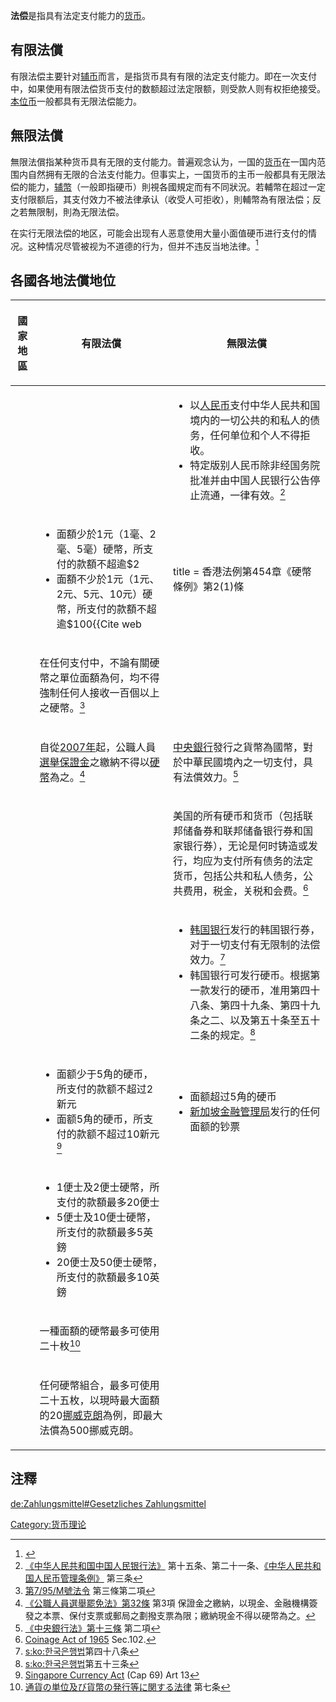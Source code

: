 {{refimprove|time=2014-12-9}}
{{Globalize}}
'''法偿'''是指具有法定支付能力的[[货币|货币]]。

==有限法償==
有限法偿主要针对[[辅币|辅币]]而言，是指货币具有有限的法定支付能力。即在一次支付中，如果使用有限法偿货币支付的数额超过法定限额，则受款人则有权拒绝接受。[[本位币|本位币]]一般都具有无限法偿能力。

==無限法償==
無限法償指某种货币具有无限的支付能力。普遍观念认为，一国的[[货币|货币]]在一国内范围内自然拥有无限的合法支付能力。但事实上，一国货币的主币一般都具有无限法偿的能力，[[辅幣|辅幣]]（一般即指硬币）則視各國規定而有不同狀況。若輔幣在超过一定支付限额后，其支付效力不被法律承认（收受人可拒收），則輔幣為有限法偿；反之若無限制，則為无限法偿。

在实行无限法偿的地区，可能会出现有人恶意使用大量小面值硬币进行支付的情况。这种情况尽管被视为不道德的行为，但并不违反当地法律。<ref>{{cite news |title=广州：农民工辞职 老板给他2900元硬币当工资 |url=http://news.ifeng.com/a/20161220/50445801_0.shtml |accessdate=2018-08-19 |publisher=凤凰网 |archive-date=2019-05-20 |archive-url=https://web.archive.org/web/20190520185230/http://news.ifeng.com/a/20161220/50445801_0.shtml |dead-url=no }}</ref>

==各國各地法償地位==

{|class="wikitable sortable"
|-
! 國家地區
! 有限法償
! 無限法償
|-
| {{PRC}}
|
| 
* 以[[人民币|人民币]]支付中华人民共和国境内的一切公共的和私人的债务，任何单位和个人不得拒收。
* 特定版别人民币除非经国务院批准并由中国人民银行公告停止流通，一律有效。<ref>[http://www.pbc.gov.cn/rhwg/19981801.htm 《中华人民共和国中国人民银行法》] {{Wayback|url=http://www.pbc.gov.cn/rhwg/19981801.htm |date=20210205031201 }}第十五条、第二十一条、[http://www.pbc.gov.cn/rhwg/000101f.htm 《中华人民共和国人民币管理条例》] {{Wayback|url=http://www.pbc.gov.cn/rhwg/000101f.htm |date=20151223142417 }}第三条</ref>
|-
| {{HKG}}
|
* 面額少於1元（1毫、2毫、5毫）硬幣，所支付的款額不超逾$2
* 面額不少於1元（1元、2元、5元、10元）硬幣，所支付的款額不超逾$100<ref>{{Cite web
  | title = 香港法例第454章《硬幣條例》第2(1)條
  | url = http://www.legislation.gov.hk/blis_ind.nsf/CurAllChinDoc/B71F2FEF2566EB1F882564930063430B?OpenDocument
  | accessdate = 20 May 2010
  | archive-date = 2016-03-07
  | archive-url = https://web.archive.org/web/20160307112104/http://www.legislation.gov.hk/blis_ind.nsf/CurAllChinDoc/B71F2FEF2566EB1F882564930063430B?OpenDocument
  | dead-url = no
  }}</ref>
|
|-
| {{MAC}}
| 在任何支付中，不論有關硬幣之單位面額為何，均不得強制任何人接收一百個以上之硬幣。<ref>[https://bo.io.gov.mo/bo/i/95/05/declei07_cn.asp 第7/95/M號法令] {{Wayback|url=https://bo.io.gov.mo/bo/i/95/05/declei07_cn.asp |date=20190930102150 }}第三條第二項</ref>
|
|-
| {{ROC}}
| 自從[[s:公職人員選舉罷免法_(民國96年)|2007年]]起，公職人員[[選舉保證金|選舉保證金]]之繳納不得以[[硬幣|硬幣]]為之。<ref>[http://law.moj.gov.tw/LawClass/LawSingle.aspx?Pcode=D0020010&FLNO=32 《公職人員選舉罷免法》第32條] {{Wayback|url=http://law.moj.gov.tw/LawClass/LawSingle.aspx?Pcode=D0020010&FLNO=32 |date=20210126175951 }}第3項 保證金之繳納，以現金、金融機構簽發之本票、保付支票或郵局之劃撥支票為限；繳納現金不得以硬幣為之。</ref>
| [[中央銀行_(中華民國)|中央銀行]]發行之貨幣為國幣，對於中華民國境內之一切支付，具有法償效力。<ref>[http://law.moj.gov.tw/LawClass/LawSingle.aspx?Pcode=G0410001&FLNO=13 《中央銀行法》第十三條] {{Wayback|url=http://law.moj.gov.tw/LawClass/LawSingle.aspx?Pcode=G0410001&FLNO=13 |date=20210910190608 }}第二項</ref>
|-
| {{USA}}
|
| 美国的所有硬币和货币（包括联邦储备券和联邦储备银行券和国家银行券），无论是何时铸造或发行，均应为支付所有债务的法定货币，包括公共和私人债务，公共费用，税金，关税和会费。<ref>[https://fraser.stlouisfed.org/title/coinage-act-1965-1123 Coinage Act of 1965] {{Wayback|url=https://fraser.stlouisfed.org/title/coinage-act-1965-1123 |date=20201220071213 }}Sec.102.</ref>
|-
| {{KOR}}
|
| 
* [[韩国银行|韩国银行]]发行的韩国银行券，对于一切支付有无限制的法偿效力。<ref>[[s:ko:한국은행법|s:ko:한국은행법]]第四十八条</ref>
* 韩国银行可发行硬币。根据第一款发行的硬币，准用第四十八条、第四十九条、第四十九条之二、以及第五十条至五十二条的规定。<ref>[[s:ko:한국은행법|s:ko:한국은행법]]第五十三条</ref>
|-
| {{SIN}}
|
* 面额少于5角的硬币，所支付的款额不超过2新元
* 面额5角的硬币，所支付的款额不超过10新元 <ref>[http://statutes.agc.gov.sg/aol/search/display/view.w3p;ident=2306b8f5-db80-4f3b-b58a-ebee14c8a5fe;page=0;query=DocId%3Ab657047e-066c-4c8a-8e5b-2e96ab706aec%20Depth%3A0;rec=0;resUrl=http%3A%2F%2Fstatutes.agc.gov.sg%2Faol%2Fbrowse%2FtitleResults.w3p%3Bletter%3DC%3BpNum%3D2%3Btype%3DactsAll Singapore Currency Act] {{Wayback|url=http://statutes.agc.gov.sg/aol/search/display/view.w3p;ident=2306b8f5-db80-4f3b-b58a-ebee14c8a5fe;page=0;query=DocId%3Ab657047e-066c-4c8a-8e5b-2e96ab706aec%20Depth%3A0;rec=0;resUrl=http%3A%2F%2Fstatutes.agc.gov.sg%2Faol%2Fbrowse%2FtitleResults.w3p%3Bletter%3DC%3BpNum%3D2%3Btype%3DactsAll |date=20170305003242 }} (Cap 69) Art 13</ref>
| 
* 面额超过5角的硬币
* [[新加坡金融管理局|新加坡金融管理局]]发行的任何面额的钞票
|-
| {{UK}}
| 
*1便士及2便士硬幣，所支付的款額最多20便士
*5便士及10便士硬幣，所支付的款額最多5英鎊
*20便士及50便士硬幣，所支付的款額最多10英鎊
| 
|-
| {{JPN}}
| 
一種面額的硬幣最多可使用二十枚<ref>[http://law.e-gov.go.jp/htmldata/S62/S62HO042.html 通貨の単位及び貨幣の発行等に関する法律] {{Wayback|url=http://law.e-gov.go.jp/htmldata/S62/S62HO042.html |date=20130208174436 }}第七条</ref>
| 
|-
| {{NOR}}
| 
任何硬幣組合，最多可使用二十五枚，以現時最大面額的20[[挪威克朗|挪威克朗]]為例，即最大法償為500挪威克朗。
| 
|}

==注釋==
{{reflist}}

{{Authority control}}
[[Category:货币理论|Category:货币理论]]

[[de:Zahlungsmittel#Gesetzliches_Zahlungsmittel|de:Zahlungsmittel#Gesetzliches Zahlungsmittel]]